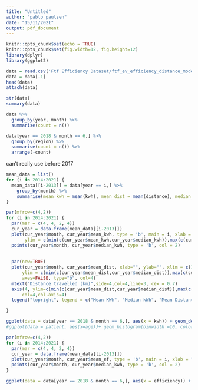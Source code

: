 ```yaml
---
title: "Untitled"
author: "pablo paulsen"
date: "15/11/2021"
output: pdf_document
---
```


```r
knitr::opts_chunk$set(echo = TRUE)
knitr::opts_chunk$set(fig.width=12, fig.height=12) 
library(dplyr)
library(ggplot2)
```

```r
data = read.csv('Ftf Efficiency Dataset/ftf_ev_efficiency_distance_models_20211006_v1.0.csv')
data = data[-1]
head(data)
attach(data)
```

```r
str(data)
summary(data)
```
```r
data %>%
  group_by(year, month) %>% 
  summarise(count = n())

data[year == 2018 & month == 6,] %>%
  group_by(region) %>% 
  summarise(count = n()) %>% 
  arrange(-count)
```
can't really use before 2017
```r
mean_data = list()
for (i in 2014:2021) {
  mean_data[[i-2013]] = data[year == i,] %>% 
    group_by(month) %>% 
    summarise(mean_kwh = mean(kwh), mean_dist = mean(distance), median_kwh = median(kwh), median_dist = median(distance), mean_ef = mean(efficiency))
}
```


```r
par(mfrow=c(4,2))
for (i in 2014:2021) {
  par(mar = c(4, 4, 2, 4))
  cur_year = data.frame(mean_data[[i-2013]])
  plot(cur_year$month, cur_year$mean_kwh, type = 'b', main = i, xlab = "Month", ylab = "kWh", xlim = c(1,12),
       ylim = c(min(c(cur_year$mean_kwh,cur_year$median_kwh)),max(c(cur_year$mean_kwh,cur_year$median_kwh))))
  points(cur_year$month, cur_year$median_kwh, type = 'b', col = 2)
  
  
  par(new=TRUE)
  plot(cur_year$month, cur_year$mean_dist, xlab="", ylab="", xlim = c(1,12),
      ylim = c(min(c(cur_year$mean_dist,cur_year$median_dist)),max(c(cur_year$mean_dist,cur_year$median_dist))), 
      axes=FALSE, type="b", col=4)
  mtext("Distance travelled (km)",side=4,col=4,line=3, cex = 0.7) 
  axis(4, ylim=c(min(c(cur_year$mean_dist,cur_year$median_dist)),max(c(cur_year$mean_dist,cur_year$median_dist))),
      col=4,col.axis=4)
  legend("topright", legend = c("Mean KWh", "Median kWh", "Mean Distance"), col = c(1:2,4), pch = 1)

}

```
```r
ggplot(data = data[year == 2018 & month == 6,], aes(x = kwh)) + geom_density(alpha = 0.5, adjust = 1)
#ggplot(data = patient, aes(x=age))+ geom_histogram(binwidth =10, color = "peachpuff3", fill = "hotpink") + xlab("age (years)") + ggtitle("histogram of patient Age") + theme_dark() + theme(tex = element_text(size = 20))

```

```r
par(mfrow=c(4,2))
for (i in 2014:2021) {
  par(mar = c(4, 4, 2, 4))
  cur_year = data.frame(mean_data[[i-2013]])
  plot(cur_year$month, cur_year$mean_ef, type = 'b', main = i, xlab = "Month", ylab = "kWh", xlim = c(1,12))
  points(cur_year$month, cur_year$median_kwh, type = 'b', col = 2)
}
```
```r
ggplot(data = data[year == 2018 & month == 6,], aes(x = efficiency)) + geom_density(alpha = 0.5, adjust = 1)
```


